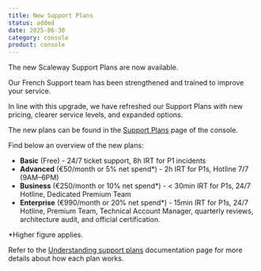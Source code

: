 ```yaml
---
title: New Support Plans
status: added
date: 2025-06-30
category: console
product: console
---
```


The new Scaleway Support Plans are now available.

Our French Support team has been strengthened and trained to improve your service.

In line with this upgrade, we have refreshed our Support Plans with new pricing, clearer service levels, and expanded options.

The new plans can be found in the [Support Plans](https://console.scaleway.com/support/plans) page of the console.

Find below an overview of the new plans:

- **Basic** (Free) - 24/7 ticket support, 8h IRT for P1 incidents
- **Advanced** (€50/month or 5% net spend*) - 2h IRT for P1s, Hotline 7/7 (9AM–6PM)
- **Business** (€250/month or 10% net spend*) - < 30min IRT for P1s, 24/7 Hotline, Dedicated Premium Team
- **Enterprise** (€990/month or 20% net spend*) - 15min IRT for P1s, 24/7 Hotline, Premium Team, Technical Account Manager, quarterly reviews, architecture audit, and official certification.

*Higher figure applies.

Refer to the [Understanding support plans](/account/reference-content/understanding-support-plans) documentation page for more details about how each plan works.
